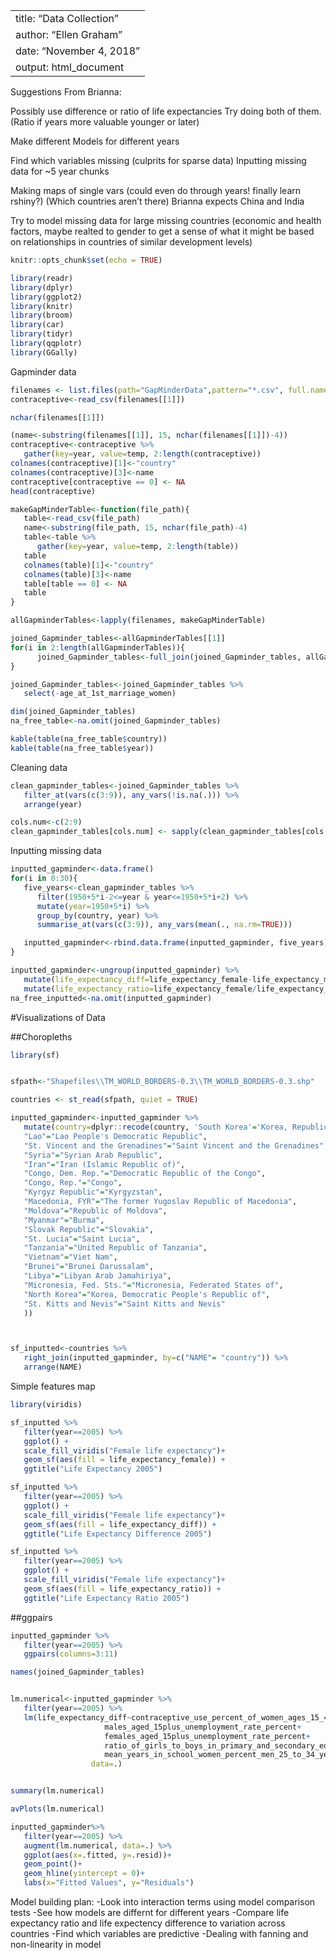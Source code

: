 
---
title: "Data Collection"
author: "Ellen Graham"
date: "November 4, 2018"
output: html_document
---

Suggestions From Brianna:

Possibly use difference or ratio of life expectancies 
Try doing both of them.
(Ratio if years more valuable younger or later)

Make different Models for different years

Find which variables missing (culprits for sparse data)
Inputting missing data for ~5 year chunks

Making maps of single vars (could even do through years! finally learn rshiny?)
(Which countries aren't there)
Brianna expects China and India

Try to model missing data for large missing countries (economic and health factors, maybe realted to gender to get a sense of what it might be based on relationships in countries of similar development levels)


```{r setup, include=FALSE}
knitr::opts_chunk$set(echo = TRUE)
```

```{r}
library(readr)
library(dplyr)
library(ggplot2)
library(knitr)
library(broom)
library(car)
library(tidyr)
library(qqplotr)
library(GGally)
```



Gapminder data
```{r}

filenames <- list.files(path="GapMinderData",pattern="*.csv", full.names=TRUE)
contraceptive<-read_csv(filenames[[1]])

nchar(filenames[[1]])

(name<-substring(filenames[[1]], 15, nchar(filenames[[1]])-4))
contraceptive<-contraceptive %>% 
   gather(key=year, value=temp, 2:length(contraceptive))
colnames(contraceptive)[1]<-"country"
colnames(contraceptive)[3]<-name
contraceptive[contraceptive == 0] <- NA
head(contraceptive)
```

```{r}
makeGapMinderTable<-function(file_path){
   table<-read_csv(file_path)
   name<-substring(file_path, 15, nchar(file_path)-4)
   table<-table %>% 
      gather(key=year, value=temp, 2:length(table))
   table
   colnames(table)[1]<-"country"
   colnames(table)[3]<-name
   table[table == 0] <- NA
   table
}
```

```{r}
allGapminderTables<-lapply(filenames, makeGapMinderTable)
```



```{r}
joined_Gapminder_tables<-allGapminderTables[[1]]
for(i in 2:length(allGapminderTables)){
      joined_Gapminder_tables<-full_join(joined_Gapminder_tables, allGapminderTables[[i]], by=c("country", "year"))
}

joined_Gapminder_tables<-joined_Gapminder_tables %>% 
   select(-age_at_1st_marriage_women)

dim(joined_Gapminder_tables)
na_free_table<-na.omit(joined_Gapminder_tables)

```

```{r}
kable(table(na_free_table$country))
kable(table(na_free_table$year))

```



Cleaning data
```{r}
clean_gapminder_tables<-joined_Gapminder_tables %>% 
   filter_at(vars(c(3:9)), any_vars(!is.na(.))) %>% 
   arrange(year)

cols.num<-c(2:9)
clean_gapminder_tables[cols.num] <- sapply(clean_gapminder_tables[cols.num],as.numeric)
```

Inputting missing data





```{r}
inputted_gapminder<-data.frame()
for(i in 0:30){
   five_years<-clean_gapminder_tables %>% 
      filter(1950+5*i-2<=year & year<=1950+5*i+2) %>% 
      mutate(year=1950+5*i) %>% 
      group_by(country, year) %>% 
      summarise_at(vars(c(3:9)), any_vars(mean(., na.rm=TRUE)))

   inputted_gapminder<-rbind.data.frame(inputted_gapminder, five_years)   
}

inputted_gapminder<-ungroup(inputted_gapminder) %>% 
   mutate(life_expectancy_diff=life_expectancy_female-life_expectancy_male) %>% 
   mutate(life_expectancy_ratio=life_expectancy_female/life_expectancy_male)
na_free_inputted<-na.omit(inputted_gapminder)

```



#Visualizations of Data

##Choropleths

```{r}
library(sf)


sfpath<-"Shapefiles\\TM_WORLD_BORDERS-0.3\\TM_WORLD_BORDERS-0.3.shp"

countries <- st_read(sfpath, quiet = TRUE)

```

```{r}
inputted_gapminder<-inputted_gapminder %>% 
   mutate(country=dplyr::recode(country, 'South Korea'='Korea, Republic of',
   "Lao"="Lao People's Democratic Republic", 
   "St. Vincent and the Grenadines"="Saint Vincent and the Grenadines", 
   "Syria"="Syrian Arab Republic",
   "Iran"="Iran (Islamic Republic of)",
   "Congo, Dem. Rep."="Democratic Republic of the Congo",
   "Congo, Rep."="Congo",
   "Kyrgyz Republic"="Kyrgyzstan",
   "Macedonia, FYR"="The former Yugoslav Republic of Macedonia", 
   "Moldova"="Republic of Moldova",
   "Myanmar"="Burma",
   "Slovak Republic"="Slovakia",
   "St. Lucia"="Saint Lucia",
   "Tanzania"="United Republic of Tanzania",
   "Vietnam"="Viet Nam", 
   "Brunei"="Brunei Darussalam",
   "Libya"="Libyan Arab Jamahiriya",
   "Micronesia, Fed. Sts."="Micronesia, Federated States of",
   "North Korea"="Korea, Democratic People's Republic of",
   "St. Kitts and Nevis"="Saint Kitts and Nevis"
   ))



sf_inputted<-countries %>% 
   right_join(inputted_gapminder, by=c("NAME"= "country")) %>% 
   arrange(NAME)
```

Simple features map
```{r, fig.width=10, fig.height=5}
library(viridis)

sf_inputted %>% 
   filter(year==2005) %>% 
   ggplot() +
   scale_fill_viridis("Female life expectancy")+
   geom_sf(aes(fill = life_expectancy_female)) +
   ggtitle("Life Expectancy 2005")

sf_inputted %>% 
   filter(year==2005) %>% 
   ggplot() +
   scale_fill_viridis("Female life expectancy")+
   geom_sf(aes(fill = life_expectancy_diff)) +
   ggtitle("Life Expectancy Difference 2005")

sf_inputted %>% 
   filter(year==2005) %>% 
   ggplot() +
   scale_fill_viridis("Female life expectancy")+
   geom_sf(aes(fill = life_expectancy_ratio)) +
   ggtitle("Life Expectancy Ratio 2005")
```


##ggpairs
```{r, fig.width=13, fig.height=13, message=FALSE}
inputted_gapminder %>% 
   filter(year==2005) %>% 
   ggpairs(columns=3:11)
```


```{r}
names(joined_Gapminder_tables)


lm.numerical<-inputted_gapminder %>% 
   filter(year==2005) %>% 
   lm(life_expectancy_diff~contraceptive_use_percent_of_women_ages_15_49+
                     males_aged_15plus_unemployment_rate_percent+
                     females_aged_15plus_unemployment_rate_percent+
                     ratio_of_girls_to_boys_in_primary_and_secondary_education_perc+
                     mean_years_in_school_women_percent_men_25_to_34_years,
                  data=.)


summary(lm.numerical)
```

```{r, fig.width=10, fig.height=10}
avPlots(lm.numerical)
```

```{r}
inputted_gapminder%>% 
   filter(year==2005) %>% 
   augment(lm.numerical, data=.) %>% 
   ggplot(aes(x=.fitted, y=.resid))+
   geom_point()+
   geom_hline(yintercept = 0)+
   labs(x="Fitted Values", y="Residuals")
```

Model building plan:
-Look into interaction terms using model comparison tests
-See how models are differnt for different years
-Compare life expectancy ratio and life expectency difference to variation across countries
-Find which variables are predictive
-Dealing with fanning and non-linearity in model 



